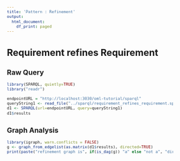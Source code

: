 ```yaml
---
title: 'Pattern : Refinement'
output:
  html_document:
    df_print: paged
---
```

<style type="text/css">
  body{
  font-size: 8pt;
}
</style>
# Requirement refines Requirement

## Raw Query

```r
library(SPARQL, quietly=TRUE)
library("readr") 

endpointURL = "http://localhost:3030/oml-tutorial/sparql"
queryString1 <- read_file("../sparql/requirement_refines_requirement.sparql")
d1 <- SPARQL(url=endpointURL, query=queryString1)
d1$results
```

## Graph Analysis

```r
library(igraph, warn.conflicts = FALSE)
g <- graph_from_edgelist(as.matrix(d1$results), directed=TRUE)
print(paste("refinement graph is", if(is_dag(g)) "a" else "not a", "directed acyclic graph", sep=" "))
```